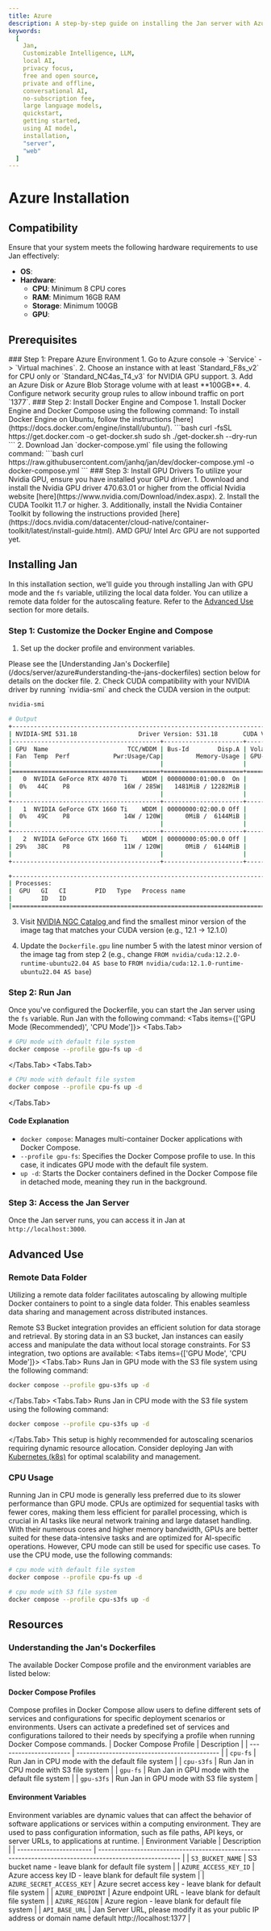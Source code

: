```yaml
---
title: Azure
description: A step-by-step guide on installing the Jan server with Azure.
keywords:
  [
    Jan,
    Customizable Intelligence, LLM,
    local AI,
    privacy focus,
    free and open source,
    private and offline,
    conversational AI,
    no-subscription fee,
    large language models,
    quickstart,
    getting started,
    using AI model,
    installation,
    "server",
    "web"
  ]
---
```



# Azure Installation
## Compatibility
Ensure that your system meets the following hardware requirements to use Jan effectively:

  - **OS**:
  - **Hardware**:
    - **CPU**: Minimum 8 CPU cores
    - **RAM**: Minimum 16GB RAM
    - **Storage**: Minimum 100GB 
    - **GPU**:

## Prerequisites
<Steps>
### Step 1: Prepare Azure Environment
1. Go to Azure console -> `Service` -> `Virtual machines`.
2. Choose an instance with at least `Standard_F8s_v2` for CPU only or `Standard_NC4as_T4_v3` for NVIDIA GPU support.
3. Add an Azure Disk or Azure Blob Storage volume with at least **100GB**.
4. Configure network security group rules to allow inbound traffic on port `1377`.
### Step 2: Install Docker Engine and Compose
1. Install Docker Engine and Docker Compose using the following command:
<Callout type="info">
To install Docker Engine on Ubuntu, follow the instructions [here](https://docs.docker.com/engine/install/ubuntu/).
</Callout>
```bash
curl -fsSL https://get.docker.com -o get-docker.sh
sudo sh ./get-docker.sh --dry-run
```
2. Download Jan `docker-compose.yml` file using the following command:
```bash
curl https://raw.githubusercontent.com/janhq/jan/dev/docker-compose.yml -o docker-compose.yml
```
### Step 3: Install GPU Drivers
To utilize your Nvidia GPU, ensure you have installed your GPU driver.
    1. Download and install the Nvidia GPU driver 470.63.01 or higher from the official Nvidia website [here](https://www.nvidia.com/Download/index.aspx).
    2. Install the CUDA Toolkit 11.7 or higher.
    3. Additionally, install the Nvidia Container Toolkit by following the instructions provided [here](https://docs.nvidia.com/datacenter/cloud-native/container-toolkit/latest/install-guide.html).
<Callout type="info">
AMD GPU/ Intel Arc GPU are not supported yet.
</Callout>
</Steps>

## Installing Jan
In this installation section, we'll guide you through installing Jan with GPU mode and the `fs` variable, utilizing the local data folder.
<Callout type="info">
You can utilize a remote data folder for the autoscaling feature. Refer to the [Advanced Use](/docs/server/azure#advanced-use) section for more details.
</Callout>
<Steps>
### Step 1: Customize the Docker Engine and Compose
1. Set up the docker profile and environment variables.
<Callout type="info">
Please see the [Understanding Jan's Dockerfile](/docs/server/azure#understanding-the-jans-dockerfiles) section below for details on the docker file.
</Callout>
2. Check CUDA compatibility with your NVIDIA driver by running `nvidia-smi` and check the CUDA version in the output:

```bash
nvidia-smi

# Output
+---------------------------------------------------------------------------------------+
| NVIDIA-SMI 531.18                 Driver Version: 531.18       CUDA Version: 12.1     |
|-----------------------------------------+----------------------+----------------------+
| GPU  Name                      TCC/WDDM | Bus-Id        Disp.A | Volatile Uncorr. ECC |
| Fan  Temp  Perf            Pwr:Usage/Cap|         Memory-Usage | GPU-Util  Compute M. |
|                                         |                      |               MIG M. |
|=========================================+======================+======================|
|   0  NVIDIA GeForce RTX 4070 Ti    WDDM | 00000000:01:00.0  On |                  N/A |
|  0%   44C    P8               16W / 285W|   1481MiB / 12282MiB |      2%      Default |
|                                         |                      |                  N/A |
+-----------------------------------------+----------------------+----------------------+
|   1  NVIDIA GeForce GTX 1660 Ti    WDDM | 00000000:02:00.0 Off |                  N/A |
|  0%   49C    P8               14W / 120W|      0MiB /  6144MiB |      0%      Default |
|                                         |                      |                  N/A |
+-----------------------------------------+----------------------+----------------------+
|   2  NVIDIA GeForce GTX 1660 Ti    WDDM | 00000000:05:00.0 Off |                  N/A |
| 29%   38C    P8               11W / 120W|      0MiB /  6144MiB |      0%      Default |
|                                         |                      |                  N/A |
+-----------------------------------------+----------------------+----------------------+

+---------------------------------------------------------------------------------------+
| Processes:                                                                            |
|  GPU   GI   CI        PID   Type   Process name                            GPU Memory |
|        ID   ID                                                             Usage      |
|=======================================================================================|
```

3.  Visit [NVIDIA NGC Catalog ](https://catalog.ngc.nvidia.com/orgs/nvidia/containers/cuda/tags) and find the smallest minor version of the image tag that matches your CUDA version (e.g., 12.1 -> 12.1.0)

4. Update the `Dockerfile.gpu` line number 5 with the latest minor version of the image tag from step 2 (e.g., change `FROM nvidia/cuda:12.2.0-runtime-ubuntu22.04 AS base` to `FROM nvidia/cuda:12.1.0-runtime-ubuntu22.04 AS base`)
### Step 2: Run Jan
Once you've configured the Dockerfile, you can start the Jan server using the `fs` variable. Run Jan with the following command:
<Tabs items={['GPU Mode (Recommended)', 'CPU Mode']}>
<Tabs.Tab>
```bash
# GPU mode with default file system
docker compose --profile gpu-fs up -d
```
</Tabs.Tab>
<Tabs.Tab>
```bash
# CPU mode with default file system
docker compose --profile cpu-fs up -d
```
</Tabs.Tab>
</Tabs>
#### Code Explanation
- `docker compose`: Manages multi-container Docker applications with Docker Compose.
- `--profile gpu-fs`: Specifies the Docker Compose profile to use. In this case, it indicates GPU mode with the default file system.
- `up -d`: Starts the Docker containers defined in the Docker Compose file in detached mode, meaning they run in the background.
### Step 3: Access the Jan Server
Once the Jan server runs, you can access it in Jan at `http://localhost:3000`.
</Steps>
## Advanced Use
### Remote Data Folder
Utilizing a remote data folder facilitates autoscaling by allowing multiple Docker containers to point to a single data folder. This enables seamless data sharing and management across distributed instances.

Remote S3 Bucket integration provides an efficient solution for data storage and retrieval. By storing data in an S3 bucket, Jan instances can easily access and manipulate the data without local storage constraints.
For S3 integration, two options are available:
<Tabs items={['GPU Mode', 'CPU Mode']}>
<Tabs.Tab>
Runs Jan in GPU mode with the S3 file system using the following command:
```bash
docker compose --profile gpu-s3fs up -d
```
</Tabs.Tab>
<Tabs.Tab>
Runs Jan in CPU mode with the S3 file system using the following command:
```bash
docker compose --profile cpu-s3fs up -d
```
</Tabs.Tab>
</Tabs>
This setup is highly recommended for autoscaling scenarios requiring dynamic resource allocation.
<Callout type="info">
Consider deploying Jan with [Kubernetes (k8s)](/docs/server/kubernetes) for optimal scalability and management.
</Callout>
### CPU Usage
Running Jan in CPU mode is generally less preferred due to its slower performance than GPU mode. CPUs are optimized for sequential tasks with fewer cores, making them less efficient for parallel processing, which is crucial in AI tasks like neural network training and large dataset handling. With their numerous cores and higher memory bandwidth, GPUs are better suited for these data-intensive tasks and are optimized for AI-specific operations. However, CPU mode can still be used for specific use cases.
To use the CPU mode, use the following commands:
```bash
# cpu mode with default file system
docker compose --profile cpu-fs up -d

# cpu mode with S3 file system
docker compose --profile cpu-s3fs up -d
```
## Resources
### Understanding the Jan's Dockerfiles
The available Docker Compose profile and the environment variables are listed below:
#### Docker Compose Profiles
Compose profiles in Docker Compose allow users to define different sets of services and configurations for specific deployment scenarios or environments. Users can activate a predefined set of services and configurations tailored to their needs by specifying a profile when running Docker Compose commands.
| Docker Compose Profile | Description                                  |
| ---------------------- | -------------------------------------------- |
| `cpu-fs`               | Run Jan in CPU mode with the default file system |
| `cpu-s3fs`             | Run Jan in CPU mode with S3 file system      |
| `gpu-fs`               | Run Jan in GPU mode with the default file system |
| `gpu-s3fs`             | Run Jan in GPU mode with S3 file system      |

#### Environment Variables
Environment variables are dynamic values that can affect the behavior of software applications or services within a computing environment. They are used to pass configuration information, such as file paths, API keys, or server URLs, to applications at runtime.
| Environment Variable    | Description                                                                                             |
| ----------------------- | ------------------------------------------------------------------------------------------------------- |
| `S3_BUCKET_NAME`        | S3 bucket name - leave blank for default file system                                                    |
| `AZURE_ACCESS_KEY_ID`     | Azure access key ID - leave blank for default file system                                                 |
| `AZURE_SECRET_ACCESS_KEY` | Azure secret access key - leave blank for default file system                                             |
| `AZURE_ENDPOINT`          | Azure endpoint URL - leave blank for default file system                                                  |
| `AZURE_REGION`            | Azure region - leave blank for default file system                                                        |
| `API_BASE_URL`          | Jan Server URL, please modify it as your public IP address or domain name default http://localhost:1377 |